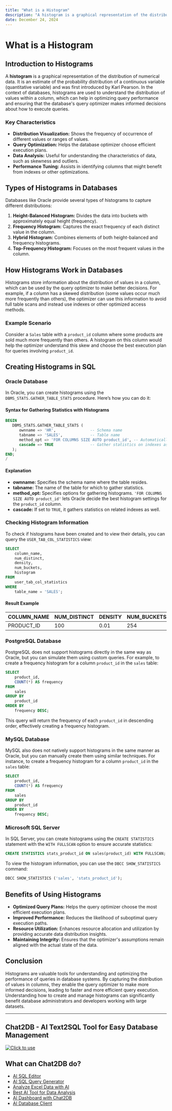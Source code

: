 ```yaml
---
title: "What is a Histogram"
description: "A histogram is a graphical representation of the distribution of numerical data. It is an estimate of the probability distribution of a continuous variable (quantitative variable) and was first introduced by Karl Pearson."
date: December 24, 2024
---
```


# What is a Histogram

## Introduction to Histograms

A **histogram** is a graphical representation of the distribution of numerical data. It is an estimate of the probability distribution of a continuous variable (quantitative variable) and was first introduced by Karl Pearson. In the context of databases, histograms are used to understand the distribution of values within a column, which can help in optimizing query performance and ensuring that the database's query optimizer makes informed decisions about how to execute queries.

### Key Characteristics

- **Distribution Visualization:** Shows the frequency of occurrence of different values or ranges of values.
- **Query Optimization:** Helps the database optimizer choose efficient execution plans.
- **Data Analysis:** Useful for understanding the characteristics of data, such as skewness and outliers.
- **Performance Tuning:** Assists in identifying columns that might benefit from indexes or other optimizations.

## Types of Histograms in Databases

Databases like Oracle provide several types of histograms to capture different distributions:

1. **Height-Balanced Histogram:** Divides the data into buckets with approximately equal height (frequency).
2. **Frequency Histogram:** Captures the exact frequency of each distinct value in the column.
3. **Hybrid Histogram:** Combines elements of both height-balanced and frequency histograms.
4. **Top-Frequency Histogram:** Focuses on the most frequent values in the column.

## How Histograms Work in Databases

Histograms store information about the distribution of values in a column, which can be used by the query optimizer to make better decisions. For example, if a column has a skewed distribution (some values occur much more frequently than others), the optimizer can use this information to avoid full table scans and instead use indexes or other optimized access methods.

### Example Scenario

Consider a `Sales` table with a `product_id` column where some products are sold much more frequently than others. A histogram on this column would help the optimizer understand this skew and choose the best execution plan for queries involving `product_id`.

## Creating Histograms in SQL

### Oracle Database

In Oracle, you can create histograms using the `DBMS_STATS.GATHER_TABLE_STATS` procedure. Here’s how you can do it:

#### Syntax for Gathering Statistics with Histograms

```sql
BEGIN
   DBMS_STATS.GATHER_TABLE_STATS (
      ownname => 'HR',               -- Schema name
      tabname => 'SALES',            -- Table name
      method_opt => 'FOR COLUMNS SIZE AUTO product_id', -- Automatically determine histogram settings for product_id
      cascade => TRUE                -- Gather statistics on indexes as well
   );
END;
/
```

#### Explanation

- **ownname:** Specifies the schema name where the table resides.
- **tabname:** The name of the table for which to gather statistics.
- **method_opt:** Specifies options for gathering histograms. `'FOR COLUMNS SIZE AUTO product_id'` lets Oracle decide the best histogram settings for the `product_id` column.
- **cascade:** If set to `TRUE`, it gathers statistics on related indexes as well.

### Checking Histogram Information

To check if histograms have been created and to view their details, you can query the `USER_TAB_COL_STATISTICS` view:

```sql
SELECT 
    column_name,
    num_distinct,
    density,
    num_buckets,
    histogram
FROM 
    user_tab_col_statistics
WHERE 
    table_name = 'SALES';
```

#### Result Example

| COLUMN_NAME | NUM_DISTINCT | DENSITY | NUM_BUCKETS | HISTOGRAM      |
|-------------|--------------|---------|-------------|----------------|
| PRODUCT_ID  | 100          | 0.01    | 254         | HYBRID         |

### PostgreSQL Database

PostgreSQL does not support histograms directly in the same way as Oracle, but you can simulate them using custom queries. For example, to create a frequency histogram for a column `product_id` in the `sales` table:

```sql
SELECT 
    product_id,
    COUNT(*) AS frequency
FROM 
    sales
GROUP BY 
    product_id
ORDER BY 
    frequency DESC;
```

This query will return the frequency of each `product_id` in descending order, effectively creating a frequency histogram.

### MySQL Database

MySQL also does not natively support histograms in the same manner as Oracle, but you can manually create them using similar techniques. For instance, to create a frequency histogram for a column `product_id` in the `sales` table:

```sql
SELECT 
    product_id,
    COUNT(*) AS frequency
FROM 
    sales
GROUP BY 
    product_id
ORDER BY 
    frequency DESC;
```

### Microsoft SQL Server

In SQL Server, you can create histograms using the `CREATE STATISTICS` statement with the `WITH FULLSCAN` option to ensure accurate statistics:

```sql
CREATE STATISTICS stats_product_id ON sales(product_id) WITH FULLSCAN;
```

To view the histogram information, you can use the `DBCC SHOW_STATISTICS` command:

```sql
DBCC SHOW_STATISTICS ('sales', 'stats_product_id');
```

## Benefits of Using Histograms

- **Optimized Query Plans:** Helps the query optimizer choose the most efficient execution plans.
- **Improved Performance:** Reduces the likelihood of suboptimal query execution paths.
- **Resource Utilization:** Enhances resource allocation and utilization by providing accurate data distribution insights.
- **Maintaining Integrity:** Ensures that the optimizer's assumptions remain aligned with the actual state of the data.

## Conclusion

Histograms are valuable tools for understanding and optimizing the performance of queries in database systems. By capturing the distribution of values in columns, they enable the query optimizer to make more informed decisions, leading to faster and more efficient query execution. Understanding how to create and manage histograms can significantly benefit database administrators and developers working with large datasets.

---

## Chat2DB - AI Text2SQL Tool for Easy Database Management

[![Click to use](/image/blog/chat2db.png)](https://app.chat2db.ai/)

## What can Chat2DB do?

- [AI SQL Editor](https://chat2db.ai/feature/AI%20SQL%20Editor)
- [AI SQL Query Generator](https://chat2db.ai/feature/AI%20SQL%20Query%20Generator)
- [Analyze Excel Data with AI](https://chat2db.ai/feature/Analyze%20Excel%20Data%20with%20AI)
- [Best AI Tool for Data Analysis](https://chat2db.ai/feature/Best%20AI%20Tool%20for%20Data%20Analysis)
- [AI Dashboard with Chat2DB](https://chat2db.ai/feature/AI%20Dashboard%20with%20Chat2DB)
- [AI Database Client](https://chat2db.ai/feature/AI%20Database%20Client)

